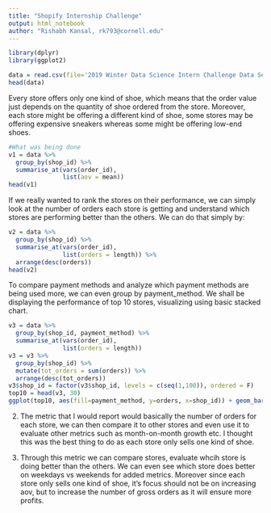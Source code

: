 ```yaml
---
title: "Shopify Internship Challenge"
output: html_notebook
author: "Rishabh Kansal, rk793@cornell.edu"
---
```



```r
library(dplyr)    
library(ggplot2)
```

```r
data = read.csv(file='2019 Winter Data Science Intern Challenge Data Set - Sheet1.csv',header=TRUE)
head(data)
```
Every store offers only one kind of shoe, which means that the order value just depends on the quantity of shoe ordered from the store. Moreover, each store might be offering a different kind of shoe, some stores may be offering expensive sneakers whereas some might be offering low-end shoes.
```r
#What was being done
v1 = data %>%
  group_by(shop_id) %>%
  summarise_at(vars(order_id),
               list(aov = mean))
head(v1)
```

If we really wanted to rank the stores on their performance, we can simply look at the number of orders each store is getting and understand which stores are performing better than the others. We can do that simply by:
```r
v2 = data %>%
  group_by(shop_id) %>%
  summarise_at(vars(order_id),
               list(orders = length)) %>%
  arrange(desc(orders))
head(v2)
```
To compare payment methods and analyze which payment methods are being used more, we can even group by payment_method. We shall be displaying the performance of top 10 stores, visualizing using basic stacked chart.
```r
v3 = data %>%
  group_by(shop_id, payment_method) %>%
  summarise_at(vars(order_id),
               list(orders = length))
v3 = v3 %>%
  group_by(shop_id) %>%
  mutate(tot_orders = sum(orders)) %>%
  arrange(desc(tot_orders))
v3$shop_id = factor(v3$shop_id, levels = c(seq(1,100)), ordered = F)
top10 = head(v3, 30)
ggplot(top10, aes(fill=payment_method, y=orders, x=shop_id)) + geom_bar(position="stack", stat="identity")
```
2. The metric that I would report would basically the number of orders for each store, we can then compare it to other stores and even use it to evaluate other metrics such as month-on-month growth etc. I thought this was the best thing to do as each store only sells one kind of shoe.

3. Through this metric we can compare stores, evaluate whcih store is doing better than the others. We can even see which store does better on weekdays vs weekends for added metrics. Moreover since each store only sells one kind of shoe, it's focus should not be on increasing aov, but to increase the number of gross orders as it will ensure more profits.


